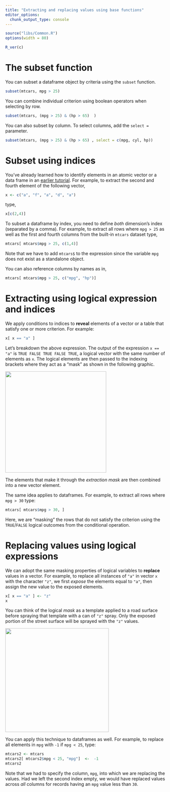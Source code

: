---
title: "Extracting and replacing values using base functions"
editor_options: 
  chunk_output_type: console
---



```{r echo=FALSE}
source("libs/Common.R")
options(width = 80)
```


```{r echo = FALSE}
R_ver(c)
```


# The subset function

You can subset a dataframe object by criteria using the `subset` function.

```{r}
subset(mtcars, mpg > 25)
```

You can combine individual criterion using boolean operators when selecting by row.

```{r}
subset(mtcars, (mpg > 25) & (hp > 65)  )
```

You can also subset by column. To select columns, add the `select =` parameter.

```{r}
subset(mtcars, (mpg > 25) & (hp > 65) , select = c(mpg, cyl, hp))
```

# Subset using indices

You've already learned how to identify elements in an atomic vector or a data frame in an [earlier tutorial](https://mgimond.github.io/ES218/Week02a.html). For example, to extract the second and fourth element of the following vector,

```{r}
x <- c("a", "f", "a", "d", "a")
```

type,

```{r}
x[c(2,4)]
```

To subset a dataframe by index, you need to define *both* dimension's index (separated by a comma). For example, to extract all rows where `mpg > 25` as well as the first and fourth columns from the built-in `mtcars` dataset type,

```{r attr.output='style="max-height: 100px;"'}
mtcars[ mtcars$mpg > 25, c(1,4)]
```

Note that we have to add `mtcars$` to the expression since the variable `mpg` does not exist as a standalone object.

You can also reference columns by names as in,

```{r attr.output='style="max-height: 100px;"'}
mtcars[ mtcars$mpg > 25, c("mpg", "hp")]
```

# Extracting using logical expression and indices

We apply conditions to indices to **reveal** elements of a vector or a table that satisfy one or more criterion. For example:

```{r}
x[ x == "a" ]
```

Let's breakdown the above expression. The output of the expression `x == "a"` is `TRUE FALSE TRUE FALSE TRUE`, a logical vector with the same number of elements as `x`. The logical elements are then passed to the indexing brackets where they act as a "mask" as shown in the following graphic.

![](img/logical_mask.png){width="318"}

The elements that make it through the *extraction mask* are then combined into a new vector element.

The same idea applies to dataframes. For example, to extract all rows where `mpg > 30` type:

```{r}
mtcars[ mtcars$mpg > 30, ]
```

Here, we are "masking" the rows that do not satisfy the criterion using the `TRUE`/`FALSE` logical outcomes from the conditional operation.

# Replacing values using logical expressions

We can adopt the same masking properties of logical variables to **replace** values in a vector. For example, to replace all instances of `"a"` in vector `x` with the character `"z"`, we first *expose* the elements equal to `"a"`, then assign the new value to the exposed elements.

```{r}
x[ x == "a" ] <- "z"
x
```

You can think of the logical *mask* as a template applied to a road surface before spraying that template with a can of `"z"` spray. Only the exposed portion of the street surface will be sprayed with the `"z"` values.

![](img/logical_mask_replace.png){width="326"}


You can apply this technique to dataframes as well. For example, to replace all elements in `mpg` with `-1` if `mpg < 25`, type:

```{r attr.output='style="max-height: 100px;"'}
mtcars2 <- mtcars 
mtcars2[ mtcars2$mpg < 25, "mpg"]  <-  -1
mtcars2
```

Note that we had to specify the column, `mpg`,  into which we are replacing the values. Had we left the second index empty, we would have replaced values across *all* columns for records having an `mpg` value less than `30`.
